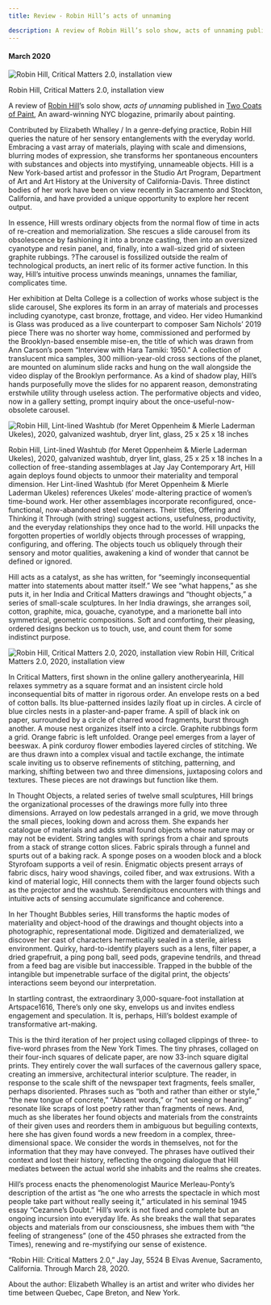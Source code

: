 ```yaml
---
title: Review - Robin Hill’s acts of unnaming

description: A review of Robin Hill’s solo show, acts of unnaming published in Two Coats of Paint, An award-winning NYC blogazine, primarily about painting.
---
```


#### March 2020

![Robin Hill, Critical Matters 2.0, installation view](@assets/review-in-two-coats-of-paint/cover.jpg)

Robin Hill, Critical Matters 2.0, installation view

A review of [Robin Hill](https://rhillstudio.com/)’s solo show, *acts of unnaming* published in [Two Coats of Paint](https://twocoatsofpaint.com/2020/03/robin-hills-acts-of-unnaming.html), An award-winning NYC blogazine, primarily about painting.


Contributed by Elizabeth Whalley / In a genre-defying practice, Robin Hill queries the nature of her sensory entanglements with the everyday world. Embracing a vast array of materials, playing with scale and dimensions, blurring modes of expression, she transforms her spontaneous encounters with substances and objects into mystifying, unnameable objects. Hill is a New York-based artist and professor in the Studio Art Program, Department of Art and Art History at the University of California-Davis. Three distinct bodies of her work have been on view recently in Sacramento and Stockton, California, and have provided a unique opportunity to explore her recent output.

In essence, Hill wrests ordinary objects from the normal flow of time in acts of re-creation and memorialization. She rescues a slide carousel from its obsolescence by fashioning it into a bronze casting, then into an oversized cyanotype and resin panel, and, finally, into a wall-sized grid of sixteen graphite rubbings. ?The carousel is fossilized outside the realm of technological products, an inert relic of its former active function. In this way, Hill’s intuitive process unwinds meanings, unnames the familiar, complicates time.

Her exhibition at Delta College is a collection of works whose subject is the slide carousel, She explores its form in an array of materials and processes including cyanotype, cast bronze, frottage, and video. Her video Humankind is Glass was produced as a live counterpart to composer Sam Nichols’ 2019 piece There was no shorter way home, commissioned and performed by the Brooklyn-based ensemble mise-en, the title of which was drawn from Ann Carson’s poem “Interview with Hara Tamiki: 1950.” A collection of translucent mica samples, 300 million-year-old cross sections of the planet, are mounted on aluminum slide racks and hung on the wall alongside the video display of the Brooklyn performance. As a kind of shadow play, Hill’s hands purposefully move the slides for no apparent reason, demonstrating erstwhile utility through useless action. The performative objects and video, now in a gallery setting, prompt inquiry about the once-useful-now-obsolete carousel.

![Robin Hill, Lint-lined Washtub (for Meret Oppenheim & Mierle Laderman Ukeles), 2020, galvanized washtub, dryer lint, glass, 25 x 25 x 18 inches](@assets/review-in-two-coats-of-paint/1.jpg)

Robin Hill, Lint-lined Washtub (for Meret Oppenheim & Mierle Laderman Ukeles), 2020, galvanized washtub, dryer lint, glass, 25 x 25 x 18 inches
In a collection of free-standing assemblages at Jay Jay Contemporary Art, Hill again deploys found objects to unmoor their materiality and temporal dimension. Her Lint-lined Washtub (for Meret Oppenheim & Mierle Laderman Ukeles) references Ukeles’ mode-altering practice of women’s time-bound work. Her other assemblages incorporate reconfigured, once-functional, now-abandoned steel containers. Their titles, Offering and Thinking it Through (with string) suggest actions, usefulness, productivity, and the everyday relationships they once had to the world. Hill unpacks the forgotten properties of worldly objects through processes of wrapping, configuring, and offering. The objects touch us obliquely through their sensory and motor qualities, awakening a kind of wonder that cannot be defined or ignored.

Hill acts as a catalyst, as she has written, for “seemingly inconsequential matter into statements about matter itself.” We see “what happens,” as she puts it, in her India and Critical Matters drawings and “thought objects,” a series of small-scale sculptures. In her India drawings, she arranges soil, cotton, graphite, mica, gouache, cyanotype, and a marionette ball into symmetrical, geometric compositions. Soft and comforting, their pleasing, ordered designs beckon us to touch, use, and count them for some indistinct purpose.

![Robin Hill, Critical Matters 2.0, 2020, installation view](@assets/review-in-two-coats-of-paint/2.jpg)
Robin Hill, Critical Matters 2.0, 2020, installation view

In Critical Matters, first shown in the online gallery anotheryearinla, Hill relaxes symmetry as a square format and an insistent circle hold inconsequential bits of matter in rigorous order. An envelope rests on a bed of cotton balls. Its blue-patterned insides lazily float up in circles. A circle of blue circles nests in a plaster-and-paper frame. A spill of black ink on paper, surrounded by a circle of charred wood fragments, burst through another. A mouse nest organizes itself into a circle. Graphite rubbings form a grid. Orange fabric is left unfolded. Orange peel emerges from a layer of beeswax. A pink corduroy flower embodies layered circles of stitching. We are thus drawn into a complex visual and tactile exchange, the intimate scale inviting us to observe refinements of stitching, patterning, and marking, shifting between two and three dimensions, juxtaposing colors and textures. These pieces are not drawings but function like them.

In Thought Objects, a related series of twelve small sculptures, Hill brings the organizational processes of the drawings more fully into three dimensions. Arrayed on low pedestals arranged in a grid, we move through the small pieces, looking down and across them. She expands her catalogue of materials and adds small found objects whose nature may or may not be evident. String tangles with springs from a chair and sprouts from a stack of strange cotton slices. Fabric spirals through a funnel and spurts out of a baking rack. A sponge poses on a wooden block and a block Styrofoam supports a veil of resin. Enigmatic objects present arrays of fabric discs, hairy wood shavings, coiled fiber, and wax extrusions. With a kind of material logic, Hill connects them with the larger found objects such as the projector and the washtub. Serendipitous encounters with things and intuitive acts of sensing accumulate significance and coherence.

In her Thought Bubbles series, Hill transforms the haptic modes of materiality and object-hood of the drawings and thought objects into a photographic, representational mode. Digitized and dematerialized, we discover her cast of characters hermetically sealed in a sterile, airless environment. Quirky, hard-to-identify players such as a lens, filter paper, a dried grapefruit, a ping pong ball, seed pods, grapevine tendrils, and thread from a feed bag are visible but inaccessible. Trapped in the bubble of the intangible but impenetrable surface of the digital print, the objects’ interactions seem beyond our interpretation.

In startling contrast, the extraordinary 3,000-square-foot installation at Artspace1616, There’s only one sky, envelops us and invites endless engagement and speculation. It is, perhaps, Hill’s boldest example of transformative art-making.

This is the third iteration of her project using collaged clippings of three- to five-word phrases from the New York Times. The tiny phrases, collaged on their four-inch squares of delicate paper, are now 33-inch square digital prints. They entirely cover the wall surfaces of the cavernous gallery space, creating an immersive, architectural interior sculpture. The reader, in response to the scale shift of the newspaper text fragments, feels smaller, perhaps disoriented. Phrases such as “both and rather than either or style,” “the new tongue of concrete,” “Absent words,” or “not seeing or hearing” resonate like scraps of lost poetry rather than fragments of news. And, much as she liberates her found objects and materials from the constraints of their given uses and reorders them in ambiguous but beguiling contexts, here she has given found words a new freedom in a complex, three-dimensional space. We consider the words in themselves, not for the information that they may have conveyed. The phrases have outlived their context and lost their history, reflecting the ongoing dialogue that Hill mediates between the actual world she inhabits and the realms she creates.

Hill’s process enacts the phenomenologist Maurice Merleau-Ponty’s description of the artist as “he one who arrests the spectacle in which most people take part without really seeing it,” articulated in his seminal 1945 essay “Cezanne’s Doubt.” Hill’s work is not fixed and complete but an ongoing incursion into everyday life. As she breaks the wall that separates objects and materials from our consciousness, she imbues them with “the feeling of strangeness” (one of the 450 phrases she extracted from the Times), renewing and re-mystifying our sense of existence.

“Robin Hill: Critical Matters 2.0,” Jay Jay, 5524 B Elvas Avenue, Sacramento, California. Through March 28, 2020.

About the author: Elizabeth Whalley is an artist and writer who divides her time between Quebec, Cape Breton, and New York.